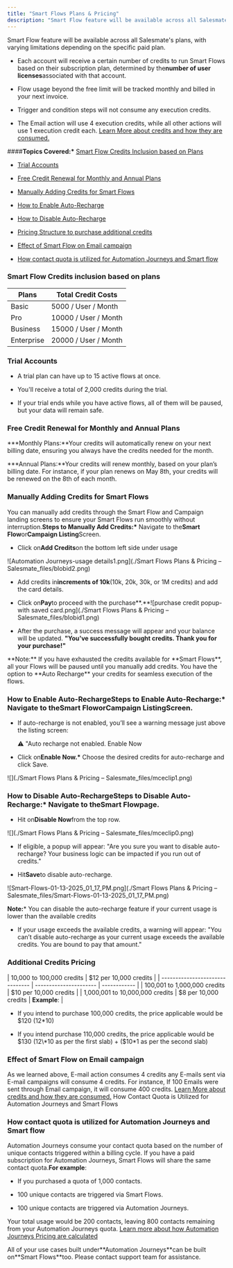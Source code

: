```yaml
---
title: "Smart Flows Plans & Pricing"
description: "Smart Flow feature will be available across all Salesmate's plans, with varying limitations depending on the specific paid plan."
---
```


Smart Flow feature will be available across all Salesmate's plans, with varying limitations depending on the specific paid plan.

- Each account will receive a certain number of credits to run Smart Flows based on their subscription plan, determined by the**number of user licenses**associated with that account.

- Flow usage beyond the free limit will be tracked monthly and billed in your next invoice.

- Trigger and condition steps will not consume any execution credits.

- The Email action will use 4 execution credits, while all other actions will use 1 execution credit each. [Learn More about credits and how they are consumed.](https://support.salesmate.io/hc/en-us/articles/40407585524633)

####**Topics Covered:\*** [Smart Flow Credits Inclusion based on Plans](https://support.salesmate.io/hc/en-us/articles/36622327424793-Smart-Flows-Plans-Pricing#h_01J5SZ678HSGGGF2FEAK2V0SPH)

- [Trial Accounts](https://support.salesmate.io/hc/en-us/articles/36622327424793-Smart-Flows-Plans-Pricing#01JF7SY27150Q5YBBFJF1BCSHQ)

- [Free Credit Renewal for Monthly and Annual Plans](https://support.salesmate.io/hc/en-us/articles/36622327424793-Smart-Flows-Plans-Pricing#01JF7QN24112DA5F1ZY0VE43HH)

- [Manually Adding Credits for Smart Flows](https://support.salesmate.io/hc/en-us/articles/36622327424793-Smart-Flows-Plans-Pricing#01JF7QP7FDAQZA3G55XG51TM4D)

- [How to Enable Auto-Recharge](https://support.salesmate.io/hc/en-us/articles/36622327424793-Smart-Flows-Plans-Pricing#01JF7RKSFKET0ABH61ZF8H1677)

- [How to Disable Auto-Recharge](https://support.salesmate.io/hc/en-us/articles/36622327424793-Smart-Flows-Plans-Pricing#01JGK8H4FFWNGMYYG2M7TRA5KN)

- [Pricing Structure to purchase additional credits](https://support.salesmate.io/hc/en-us/articles/36622327424793-Smart-Flows-Plans-Pricing#01JF7R12RR706YA35DN5C9CETD)

- [Effect of Smart Flow on Email campaign](https://support.salesmate.io/hc/en-us/articles/36622327424793-Smart-Flows-Plans-Pricing#h_01JHFKAY5ZB7EDXV1WG2YFVM81)

- [How contact quota is utilized for Automation Journeys and Smart flow](https://support.salesmate.io/hc/en-us/articles/36622327424793-Smart-Flows-Plans-Pricing#h_01JHFY0ACVNZT2TQFCTHN2WD3R)

### Smart Flow Credits inclusion based on plans

| Plans      | Total Credit Costs   |
| ---------- | -------------------- |
| Basic      | 5000 / User / Month  |
| Pro        | 10000 / User / Month |
| Business   | 15000 / User / Month |
| Enterprise | 20000 / User / Month |

### Trial Accounts

- A trial plan can have up to 15 active flows at once.

- You'll receive a total of 2,000 credits during the trial.

- If your trial ends while you have active flows, all of them will be paused, but your data will remain safe.

### Free Credit Renewal for Monthly and Annual Plans

**\*Monthly Plans:**Your credits will automatically renew on your next billing date, ensuring you always have the credits needed for the month.

**\*Annual Plans:**Your credits will renew monthly, based on your plan’s billing date. For instance, if your plan renews on May 8th, your credits will be renewed on the 8th of each month.

### Manually Adding Credits for Smart Flows

You can manually add credits through the Smart Flow and Campaign landing screens to ensure your Smart Flows run smoothly without interruption.**Steps to Manually Add Credits:\*** Navigate to the**Smart Flow**or**Campaign Listing**Screen.

- Click on**Add Credits**on the bottom left side under usage

![Automation Journeys-usage details1.png](./Smart Flows Plans & Pricing – Salesmate_files/blobid2.png)

- Add credits in**increments of 10k**(10k, 20k, 30k, or 1M credits) and add the card details.

- Click on**Pay**to proceed with the purchase**.**![purchase credit popup-with saved card.png](./Smart Flows Plans & Pricing – Salesmate_files/blobid1.png)

- After the purchase, a success message will appear and your balance will be updated. **"You've successfully bought credits. Thank you for your purchase!"**

<Note>
  **Note:** If you have exhausted the credits available for **Smart Flows**, all
  your Flows will be paused until you manually add credits. You have the option
  to **Auto Recharge** your credits for seamless execution of the flows.
</Note>

### How to Enable Auto-Recharge**Steps to Enable Auto-Recharge:\*** Navigate to the**Smart Flow**or**Campaign Listing**Screen.

- If auto-recharge is not enabled, you’ll see a warning message just above the listing screen:

  ⚠️ "Auto recharge not enabled. Enable Now

- Click on**Enable Now.\*** Choose the desired credits for auto-recharge and click Save.

![](./Smart Flows Plans & Pricing – Salesmate_files/mceclip1.png)

### How to Disable Auto-Recharge**Steps to Disable Auto-Recharge:\*** Navigate to the**Smart Flow**page.

- Hit on**Disable Now**from the top row.

![](./Smart Flows Plans & Pricing – Salesmate_files/mceclip0.png)

- If eligible, a popup will appear: "Are you sure you want to disable auto-recharge? Your business logic can be impacted if you run out of credits."

- Hit**Save**to disable auto-recharge.

![Smart-Flows-01-13-2025_01_17_PM.png](./Smart Flows Plans & Pricing – Salesmate_files/Smart-Flows-01-13-2025_01_17_PM.png)

<Note>**Note:***   You can disable the auto-recharge feature if your current usage is lower than the available credits

- If your usage exceeds the available credits, a warning will appear: "You can’t disable auto-recharge as your current usage exceeds the available credits. You are bound to pay that amount."

</Note>

### Additional Credits Pricing

| 10,000 to 100,000 credits       | $12 per 10,000 credits |
| ------------------------------- | ---------------------- | ------------ |
| 100,001 to 1,000,000 credits    | $10 per 10,000 credits |
| 1,000,001 to 10,000,000 credits | $8 per 10,000 credits  | **Example**: |

- If you intend to purchase 100,000 credits, the price applicable would be $120 (12\*10)

- If you intend purchase 110,000 credits, the price applicable would be $130 (12\*10 as per the first slab) + ($10\*1 as per the second slab)

### Effect of Smart Flow on Email campaign

As we learned above, E-mail action consumes 4 credits any E-mails sent via E-mail campaigns will consume 4 credits. For instance, If 100 Emails were sent through Email campaign, it will consume 400 credits. [Learn More about credits and how they are consumed.](https://support.salesmate.io/hc/en-us/articles/40407585524633) How Contact Quota is Utilized for Automation Journeys and Smart Flows

### How contact quota is utilized for Automation Journeys and Smart flow

Automation Journeys consume your contact quota based on the number of unique contacts triggered within a billing cycle. If you have a paid subscription for Automation Journeys, Smart Flows will share the same contact quota.**For example**:

- If you purchased a quota of 1,000 contacts.

- 100 unique contacts are triggered via Smart Flows.

- 100 unique contacts are triggered via Automation Journeys.

Your total usage would be 200 contacts, leaving 800 contacts remaining from your Automation Journeys quota. [Learn more about how Automation Journeys Pricing are calculated](https://support.salesmate.io/hc/en-us/articles/360061933432-How-automation-journey-prices-are-calculated)

<Note>
  All of your use cases built under**Automation Journeys**can be built on**Smart
  Flows**too. Please contact support team for assistance.
</Note>
